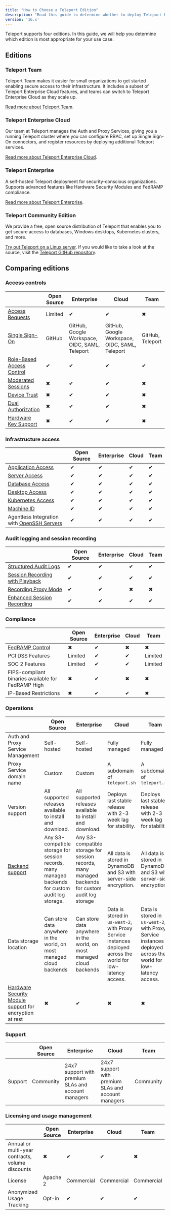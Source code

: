 ```yaml
---
title: "How to Choose a Teleport Edition"
description: "Read this guide to determine whether to deploy Teleport Enterprise, Teleport Cloud, or Teleport Community Edition."
version: '16.x'
---
```


Teleport supports four editions. In this guide, we will help you determine
which edition is most appropriate for your use case.

## Editions

### Teleport Team

Teleport Team makes it easier for small organizations to get started enabling
secure access to their infrastructure. It includes a subset of Teleport
Enterprise Cloud features, and teams can switch to Teleport Enterprise Cloud as
they scale up.

[Read more about Teleport Team](/ver/16.x/choose-an-edition/teleport-team).

### Teleport Enterprise Cloud

Our team at Teleport manages the Auth and Proxy Services, giving you a running
Teleport cluster where you can configure RBAC, set up Single Sign-On connectors,
and register resources by deploying additional Teleport services.

[Read more about Teleport Enterprise Cloud](/ver/16.x/choose-an-edition/teleport-cloud/introduction).

### Teleport Enterprise

A self-hosted Teleport deployment for security-conscious organizations.
Supports advanced features like Hardware Security Modules and FedRAMP
compliance.

[Read more about Teleport Enterprise](/ver/16.x/choose-an-edition/teleport-enterprise/introduction).

### Teleport Community Edition

We provide a free, open source distribution of Teleport that enables you to get
secure access to databases, Windows desktops, Kubernetes clusters, and more.

[Try out Teleport on a Linux server](/ver/16.x/index). If you would like to
take a look at the source, visit the [Teleport GitHub
repository](https://github.com/gravitational/teleport).

## Comparing editions

### Access controls

|                                                                               | Open Source | Enterprise                                     | Cloud                                          | Team             |
| ----------------------------------------------------------------------------- | ----------- | ---------------------------------------------- | ---------------------------------------------- | ---------------- |
| [Access Requests](/ver/16.x/access-controls/guides/dual-authz)                | Limited     | ✔                                              | ✔                                              | ✖                |
| [Single Sign-On](/ver/16.x/access-controls/sso)                               | GitHub      | GitHub, Google Workspace, OIDC, SAML, Teleport | GitHub, Google Workspace, OIDC, SAML, Teleport | GitHub, Teleport |
| [Role-Based Access Control](/ver/16.x/access-controls/guides/role-templates)  | ✔           | ✔                                              | ✔                                              | ✔                |
| [Moderated Sessions](/ver/16.x/access-controls/guides/moderated-sessions)     | ✖           | ✔                                              | ✔                                              | ✖                |
| [Device Trust](/ver/16.x/access-controls/device-trust/guide)                  | ✖           | ✔                                              | ✔                                              | ✖                |
| [Dual Authorization](/ver/16.x/access-controls/guides/dual-authz)             | ✖           | ✔                                              | ✔                                              | ✖                |
| [Hardware Key Support](/ver/16.x/access-controls/guides/hardware-key-support) | ✖           | ✔                                              | ✔                                              | ✖                |

### Infrastructure access

|                                                                                      | Open Source | Enterprise | Cloud | Team |
| ------------------------------------------------------------------------------------ | ----------- | ---------- | ----- | ---- |
| [Application Access](/ver/16.x/application-access/getting-started)                   | ✔           | ✔          | ✔     | ✔    |
| [Server Access](/ver/16.x/server-access/getting-started)                             | ✔           | ✔          | ✔     | ✔    |
| [Database Access](/ver/16.x/database-access/getting-started)                         | ✔           | ✔          | ✔     | ✔    |
| [Desktop Access](/ver/16.x/desktop-access/introduction)                              | ✔           | ✔          | ✔     | ✔    |
| [Kubernetes Access](/ver/16.x/kubernetes-access/getting-started)                     | ✔           | ✔          | ✔     | ✔    |
| [Machine ID](/ver/16.x/machine-id/getting-started)                                   | ✔           | ✔          | ✔     | ✔    |
| Agentless Integration with [OpenSSH Servers](/ver/16.x/server-access/guides/openssh) | ✔           | ✔          | ✔     | ✔    |

### Audit logging and session recording

|                                                                                    | Open Source | Enterprise | Cloud | Team |
| ---------------------------------------------------------------------------------- | ----------- | ---------- | ----- | ---- |
| [Structured Audit Logs](/ver/16.x/reference/audit)                                 | ✔           | ✔          | ✔     | ✔    |
| [Session Recording with Playback](/ver/16.x/architecture/session-recording)        | ✔           | ✔          | ✔     | ✔    |
| [Recording Proxy Mode](/ver/16.x/server-access/guides/recording-proxy-mode)        | ✔           | ✔          | ✖     | ✖    |
| [Enhanced Session Recording](/ver/16.x/server-access/guides/bpf-session-recording) | ✔           | ✔          | ✔     | ✔    |

### Compliance

|                                                                            | Open Source | Enterprise | Cloud | Team    |
| -------------------------------------------------------------------------- | ----------- | ---------- | ----- | ------- |
| [FedRAMP Control](/ver/16.x/access-controls/compliance-frameworks/fedramp) | ✖           | ✔          | ✖     | ✖       |
| PCI DSS Features                                                           | Limited     | ✔          | ✔     | Limited |
| SOC 2 Features                                                             | Limited     | ✔          | ✔     | Limited |
| FIPS-compliant binaries available for FedRAMP High                         | ✖           | ✔          | ✖     | ✖       |
| IP-Based Restrictions                                                      | ✖           | ✔          | ✔     | ✖       |

### Operations

|                                                                                                                | Open Source                                                                                        | Enterprise                                                                                        | Cloud                                                                                                         | Team                                                                                                          |
| -------------------------------------------------------------------------------------------------------------- | -------------------------------------------------------------------------------------------------- | ------------------------------------------------------------------------------------------------- | ------------------------------------------------------------------------------------------------------------- | ------------------------------------------------------------------------------------------------------------- |
| Auth and Proxy Service Management                                                                              | Self-hosted                                                                                        | Self-hosted                                                                                       | Fully managed                                                                                                 | Fully managed                                                                                                 |
| Proxy Service domain name                                                                                      | Custom                                                                                             | Custom                                                                                            | A subdomain of `teleport.sh`                                                                                  | A subdomain of `teleport.sh`                                                                                  |
| Version support                                                                                                | All supported releases available to install and download.                                          | All supported releases available to install and download.                                         | Deploys last stable release with 2-3 week lag for stability.                                                  | Deploys last stable release with 2-3 week lag for stability.                                                  |
| [Backend support](/ver/16.x/reference/backends)                                                                | Any S3-compatible storage for session records, many managed backends for custom audit log storage. | Any S3-compatible storage for session records, many managed backends for custom audit log storage | All data is stored in DynamoDB and S3 with server-side encryption.                                            | All data is stored in DynamoDB and S3 with server-side encryption.                                            |
| Data storage location                                                                                          | Can store data anywhere in the world, on most managed cloud backends                               | Can store data anywhere in the world, on most managed cloud backends                              | Data is stored in `us-west-2`, with Proxy Service instances deployed across the world for low-latency access. | Data is stored in `us-west-2`, with Proxy Service instances deployed across the world for low-latency access. |
| [Hardware Security Module support](/ver/16.x/choose-an-edition/teleport-enterprise/hsm) for encryption at rest | ✖                                                                                                  | ✔                                                                                                 | ✖                                                                                                             | ✖                                                                                                             |

### Support

|         | Open Source | Enterprise                                          | Cloud                                               | Team      |
| ------- | ----------- | --------------------------------------------------- | --------------------------------------------------- | --------- |
| Support | Community   | 24x7 support with premium SLAs and account managers | 24x7 support with premium SLAs and account managers | Community |

### Licensing and usage management

|                                                  | Open Source | Enterprise | Cloud      | Team       |
| ------------------------------------------------ | ----------- | ---------- | ---------- | ---------- |
| Annual or multi-year contracts, volume discounts | ✖           | ✔          | ✔          | ✖          |
| License                                          | Apache 2    | Commercial | Commercial | Commercial |
| Anonymized Usage Tracking                        | Opt-in      | ✔          | ✔          | ✔          |
